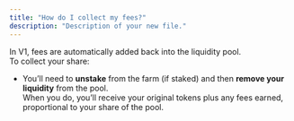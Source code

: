 ```yaml
---
title: "How do I collect my fees?"
description: "Description of your new file."
---
```


In V1, fees are automatically added back into the liquidity pool.\
To collect your share:

- You’ll need to **unstake** from the farm (if staked) and then **remove your liquidity** from the pool.\
  When you do, you’ll receive your original tokens plus any fees earned, proportional to your share of the pool.